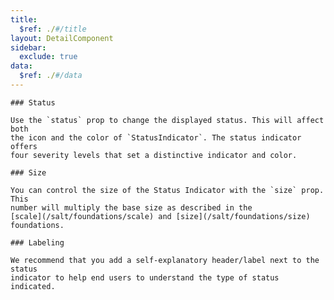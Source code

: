 ```yaml
---
title:
  $ref: ./#/title
layout: DetailComponent
sidebar:
  exclude: true
data:
  $ref: ./#/data
---
```


<LivePreviewControls>
  <LivePreview componentName="status-indicator" exampleName="Status">

    ### Status

    Use the `status` prop to change the displayed status. This will affect both
    the icon and the color of `StatusIndicator`. The status indicator offers
    four severity levels that set a distinctive indicator and color.

  </LivePreview>
  <LivePreview componentName="status-indicator" exampleName="Size">

    ### Size

    You can control the size of the Status Indicator with the `size` prop. This
    number will multiply the base size as described in the
    [scale](/salt/foundations/scale) and [size](/salt/foundations/size)
    foundations.

  </LivePreview>
  <LivePreview componentName="status-indicator" exampleName="Labelling">

    ### Labeling

    We recommend that you add a self-explanatory header/label next to the status
    indicator to help end users to understand the type of status indicated.

  </LivePreview>
</LivePreviewControls>
